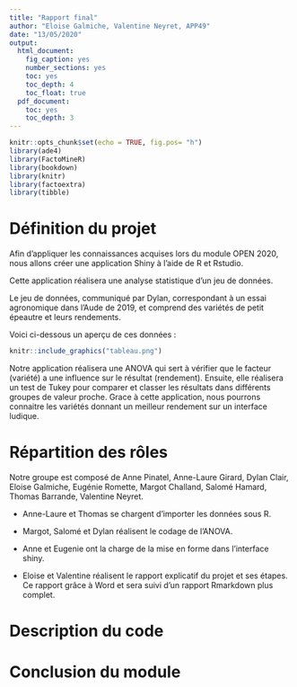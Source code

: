 ```yaml
---
title: "Rapport final"
author: "Eloise Galmiche, Valentine Neyret, APP49"
date: "13/05/2020"
output: 
  html_document:
    fig_caption: yes
    number_sections: yes
    toc: yes
    toc_depth: 4
    toc_float: true
  pdf_document:
    toc: yes
    toc_depth: 3
---
```



```r
knitr::opts_chunk$set(echo = TRUE, fig.pos= "h")
library(ade4)
library(FactoMineR)
library(bookdown)
library(knitr)
library(factoextra)
library(tibble)
```


# Définition du projet

Afin d’appliquer les connaissances acquises lors du module OPEN 2020, nous allons créer une application Shiny à l’aide de R et Rstudio.

Cette application réalisera une analyse statistique d’un jeu de données. 

Le jeu de données, communiqué par Dylan, correspondant à un essai agronomique dans l’Aude de 2019, et comprend des variétés de petit épeautre et leurs rendements.

Voici ci-dessous un aperçu de ces données :

```r
knitr::include_graphics("tableau.png")
```

Notre application réalisera une ANOVA qui sert à vérifier que le facteur (variété) a une influence sur le résultat (rendement). Ensuite, elle réalisera un test de Tukey pour comparer et classer les résultats dans différents groupes de valeur proche. Grace à cette application, nous pourrons connaitre les variétés donnant un meilleur rendement sur un interface ludique.


# Répartition des rôles

Notre groupe est composé de Anne Pinatel, Anne-Laure Girard, Dylan Clair, Eloise Galmiche, Eugénie Romette, Margot Challand, Salomé Hamard, Thomas Barrande, Valentine Neyret.

* Anne-Laure et Thomas se chargent d’importer les données sous R.

* Margot, Salomé et Dylan réalisent le codage de l’ANOVA.

* Anne et Eugenie ont la charge de la mise en forme dans l’interface shiny.

* Eloise et Valentine réalisent le rapport explicatif du projet et ses étapes. Ce rapport grâce à Word et sera suivi d’un rapport Rmarkdown plus complet.


# Description du code


# Conclusion du module
